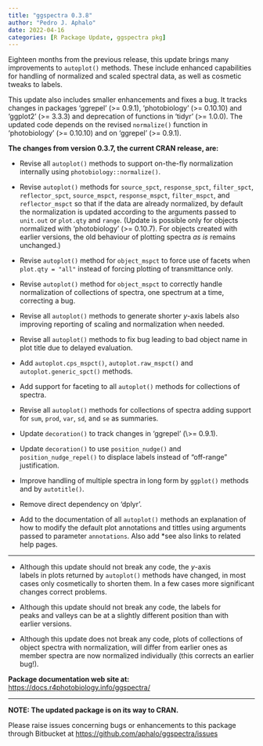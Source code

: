 ```yaml
---
title: "ggspectra 0.3.8"
author: "Pedro J. Aphalo"
date: 2022-04-16
categories: [R Package Update, ggspectra pkg]
---
```


Eighteen months from the previous release, this update brings many improvements to `autoplot()` methods. These include enhanced capabilities for handling of normalized and scaled spectral data, as well as cosmetic tweaks to labels.

This update also includes smaller enhancements and fixes a bug. It tracks changes in packages 'ggrepel' (\>= 0.9.1), 'photobiology' (\>= 0.10.10) and 'ggplot2' (\>= 3.3.3) and deprecation of functions in 'tidyr' (\>= 1.0.0). The updated code depends on the revised `normalize()` function in 'photobiology' (\>= 0.10.10) and on 'ggrepel' (\>= 0.9.1).

**The changes from version 0.3.7, the current CRAN release, are:**

-   Revise all `autoplot()` methods to support on-the-fly normalization internally using `photobiology::normalize()`.

-   Revise `autoplot()` methods for `source_spct`, `response_spct`, `filter_spct`, `reflector_spct`, `source_mspct`, `response_mspct`, `filter_mspct`, and `reflector_mspct` so that if the data are already normalized, by default the normalization is updated according to the arguments passed to `unit.out` or `plot.qty` and `range`. (Update is possible only for objects normalized with 'photobiology' (\>= 0.10.7). For objects created with earlier versions, the old behaviour of plotting spectra *as is* remains unchanged.)

-   Revise `autoplot()` method for `object_mspct` to force use of facets when `plot.qty = "all"` instead of forcing plotting of transmittance only.

-   Revise `autoplot()` method for `object_mspct` to correctly handle normalization of collections of spectra, one spectrum at a time, correcting a bug.

-   Revise all `autoplot()` methods to generate shorter *y*-axis labels also improving reporting of scaling and normalization when needed.

-   Revise all `autoplot()` methods to fix bug leading to bad object name in plot title due to delayed evaluation.

-   Add `autoplot.cps_mspct()`, `autoplot.raw_mspct()` and `autoplot.generic_spct()` methods.

-   Add support for faceting to all `autoplot()` methods for collections of spectra.

-   Revise all `autoplot()` methods for collections of spectra adding support for `sum`, `prod`, `var`, `sd`, and `se` as summaries.

-   Update `decoration()` to track changes in 'ggrepel' (\\\>= 0.9.1).

-   Update `decoration()` to use `position_nudge()` and `position_nudge_repel()` to displace labels instead of "off-range" justification.

-   Improve handling of multiple spectra in long form by `ggplot()` methods and by `autotitle()`.

-   Remove direct dependency on 'dplyr'.

-   Add to the documentation of all `autoplot()` methods an explanation of how to modify the default plot annotations and tittles using arguments passed to parameter `annotations`. Also add \*see also links to related help pages.

------------------------------------------------------------------------

-   Although this update should not break any code, the *y*-axis\
    labels in plots returned by `autoplot()` methods have changed, in most cases only cosmetically to shorten them. In a few cases more significant changes correct problems.

-   Although this update should not break any code, the labels for\
    peaks and valleys can be at a slightly different position than with\
    earlier versions.

-   Although this update does not break any code, plots of collections of object spectra with normalization, will differ from earlier ones as member spectra are now normalized individually (this corrects an earlier bug!).

**Package documentation web site at:** <https://docs.r4photobiology.info/ggspectra/>

------------------------------------------------------------------------

**NOTE: The updated package is on its way to CRAN.**

Please raise issues concerning bugs or enhancements to this package through Bitbucket at <https://github.com/aphalo/ggspectra/issues>
